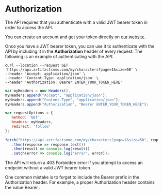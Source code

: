 # Authorization

The API requires that you authenticate with a valid JWT bearer token in order to access the API.
 
You can create an account and get your token directly on [our website](https://artifactsmmo.com/account).
  
Once you have a JWT bearer token, you can use it to authenticate with the API by including it in the **Authorization** header of every request. The following is an example of authenticating with the API:
 
```http filename="cURL" copy
curl --location --request GET 'https://api.artifactsmmo.com/my/characters?page=1&size=50' \
--header 'Accept: application/json' \
--header 'Content-Type: application/json' \
--header 'Authorization: Bearer ENTER_YOUR_TOKEN_HERE'
```
```js filename="Javascript" copy
var myHeaders = new Headers();
myHeaders.append("Accept", "application/json");
myHeaders.append("Content-Type", "application/json");
myHeaders.append("Authorization", "Bearer ENTER_YOUR_TOKEN_HERE");

var requestOptions = {
   method: 'GET',
   headers: myHeaders,
   redirect: 'follow'
};
 
fetch("https://api.artifactsmmo.com/my/characters?page=1&size=50", requestOptions)
   .then(response => response.text())
   .then(result => console.log(result))
   .catch(error => console.log('error', error));
```

The API will return a 403 Forbidden error if you attempt to access an endpoint without a valid JWT bearer token.

One common mistake is to forget to include the Bearer prefix in the Authorization header. For example, a proper Authorization header contains the value Bearer .
 
